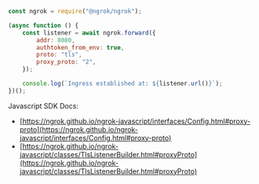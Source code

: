 ```jsx
const ngrok = require("@ngrok/ngrok");

(async function () {
	const listener = await ngrok.forward({
		addr: 8080,
		authtoken_from_env: true,
		proto: "tls",
		proxy_proto: "2",
	});

	console.log(`Ingress established at: ${listener.url()}`);
})();
```

Javascript SDK Docs:

- [https://ngrok.github.io/ngrok-javascript/interfaces/Config.html#proxy-proto](https://ngrok.github.io/ngrok-javascript/interfaces/Config.html#proxy-proto)
- [https://ngrok.github.io/ngrok-javascript/classes/TlsListenerBuilder.html#proxyProto](https://ngrok.github.io/ngrok-javascript/classes/TlsListenerBuilder.html#proxyProto)

